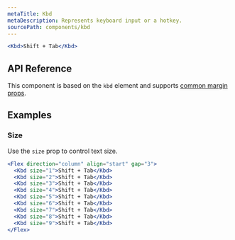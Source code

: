 ```yaml
---
metaTitle: Kbd
metaDescription: Represents keyboard input or a hotkey.
sourcePath: components/kbd
---
```


```jsx live=true
<Kbd>Shift + Tab</Kbd>
```

## API Reference

This component is based on the `kbd` element and supports [common margin props](/themes/docs/overview/layout#margin-props).

<ThemesPropsTable defs="kbdPropDefs" />

## Examples

### Size

Use the `size` prop to control text size.

```jsx live=true scroll=true
<Flex direction="column" align="start" gap="3">
  <Kbd size="1">Shift + Tab</Kbd>
  <Kbd size="2">Shift + Tab</Kbd>
  <Kbd size="3">Shift + Tab</Kbd>
  <Kbd size="4">Shift + Tab</Kbd>
  <Kbd size="5">Shift + Tab</Kbd>
  <Kbd size="6">Shift + Tab</Kbd>
  <Kbd size="7">Shift + Tab</Kbd>
  <Kbd size="8">Shift + Tab</Kbd>
  <Kbd size="9">Shift + Tab</Kbd>
</Flex>
```
